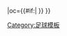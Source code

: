 {{fb team |t=-{zh-hans:基马诺克;zh-hk:基爾馬諾克}- |tan=基马诺克足球俱乐部 |tc=SCO |abb={{#if:{{{abb|}}}|KIL{{0}}}} |oc={{#if:{{{oc|}}}|{{{oc}}} }} }}<!--
--><noinclude>[[Category:足球模板]]</noinclude>